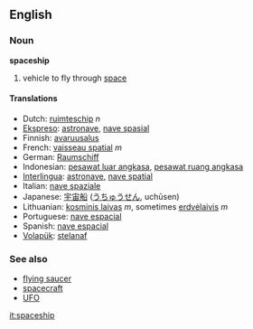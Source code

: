 ==English==
===Noun===
'''spaceship'''
# vehicle to fly through [[space]]

====Translations====
*Dutch: [[ruimteschip]] ''n''
*[[Ekspreso]]: [[astronave]], [[nave spasial]]
*Finnish: [[avaruusalus]]
*French: [[vaisseau spatial]] ''m''
*German: [[Raumschiff]] 
*Indonesian: [[pesawat luar angkasa]], [[pesawat ruang angkasa]]
*[[Interlingua]]: [[astronave]], [[nave spatial]] 
*Italian: [[nave spaziale]] 
*Japanese: [[宇宙船]] ([[うちゅうせん]], uchūsen)
*Lithuanian: [[kosminis laivas]] ''m'', sometimes [[erdvėlaivis]] ''m''
*Portuguese: [[nave espacial]] 
*Spanish: [[nave espacial]] 
*[[Volapük]]: [[stelanaf]]

===See also===
*[[flying saucer]]
*[[spacecraft]]
*[[UFO]]

[[it:spaceship]]